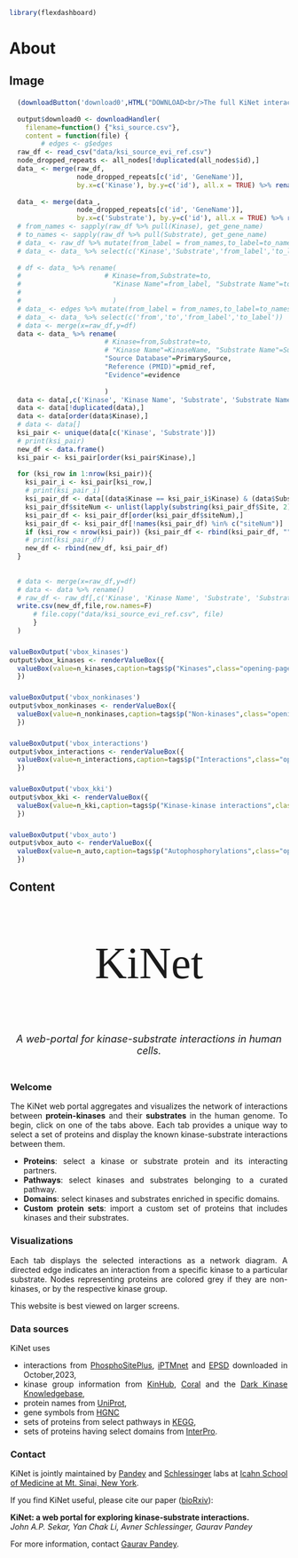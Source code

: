 ```r
library(flexdashboard)
```
# About {.hidden}


## Image {data-width=20}
####
```r
  (downloadButton('download0',HTML("DOWNLOAD<br/>The full KiNet interaction dataset"),class="download-full"))
  
  output$download0 <- downloadHandler(
    filename=function() {"ksi_source.csv"},
    content = function(file) {
        # edges <- g$edges
  raw_df <- read_csv("data/ksi_source_evi_ref.csv")
  node_dropped_repeats <- all_nodes[!duplicated(all_nodes$id),]
  data_ <- merge(raw_df, 
                 node_dropped_repeats[c('id', 'GeneName')], 
                 by.x=c('Kinase'), by.y=c('id'), all.x = TRUE) %>% rename("Kinase Name" = GeneName)
  
  data_ <- merge(data_, 
                 node_dropped_repeats[c('id', 'GeneName')], 
                 by.x=c('Substrate'), by.y=c('id'), all.x = TRUE) %>% rename("Substrate Name" = GeneName)
  # from_names <- sapply(raw_df %>% pull(Kinase), get_gene_name)
  # to_names <- sapply(raw_df %>% pull(Substrate), get_gene_name)
  # data_ <- raw_df %>% mutate(from_label = from_names,to_label=to_names)
  # data_ <- data_ %>% select(c('Kinase','Substrate','from_label','to_label'))
  
  # df <- data_ %>% rename(
  #                     # Kinase=from,Substrate=to, 
  #                       "Kinase Name"=from_label, "Substrate Name"=to_label,
  #                       
  #                       )
  # data_ <- edges %>% mutate(from_label = from_names,to_label=to_names)
  # data_ <- data_ %>% select(c('from','to','from_label','to_label'))
  # data <- merge(x=raw_df,y=df)
  data <- data_ %>% rename(
                        # Kinase=from,Substrate=to, 
                        # "Kinase Name"=KinaseName, "Substrate Name"=SubstrateName,
                        "Source Database"=PrimarySource,
                        "Reference (PMID)"=pmid_ref,
                        "Evidence"=evidence
                        
                        )
  data <- data[,c('Kinase', 'Kinase Name', 'Substrate', 'Substrate Name', 'Site', 'Source Database', 'Evidence','Reference (PMID)')]
  data <- data[!duplicated(data),]
  data <- data[order(data$Kinase),]
  # data <- data[]
  ksi_pair <- unique(data[c('Kinase', 'Substrate')])
  # print(ksi_pair)
  new_df <- data.frame()
  ksi_pair <- ksi_pair[order(ksi_pair$Kinase),]
  
  for (ksi_row in 1:nrow(ksi_pair)){
    ksi_pair_i <- ksi_pair[ksi_row,]
    # print(ksi_pair_i)
    ksi_pair_df <- data[(data$Kinase == ksi_pair_i$Kinase) & (data$Substrate == ksi_pair_i$Substrate),]
    ksi_pair_df$siteNum <- unlist(lapply(substring(ksi_pair_df$Site, 2), as.integer))
    ksi_pair_df <- ksi_pair_df[order(ksi_pair_df$siteNum),]
    ksi_pair_df <- ksi_pair_df[!names(ksi_pair_df) %in% c("siteNum")]
    if (ksi_row < nrow(ksi_pair)) {ksi_pair_df <- rbind(ksi_pair_df, "")}
    # print(ksi_pair_df)
    new_df <- rbind(new_df, ksi_pair_df)
  }
  
  
  # data <- merge(x=raw_df,y=df)
  # data <- data %>% rename()
  # raw_df <- raw_df[,c('Kinase', 'Kinase Name', 'Substrate', 'Substrate Name', 'Site', 'Source Database', 'Evidence','Reference (PMID)')]
  write.csv(new_df,file,row.names=F)
      # file.copy("data/ksi_source_evi_ref.csv", file)
      }
  )
```
####
### {}
```r
valueBoxOutput('vbox_kinases')
output$vbox_kinases <- renderValueBox({
  valueBox(value=n_kinases,caption=tags$p("Kinases",class="opening-page-text"),icon="fa-solid fa-k")
  })
```
### {}
```r
valueBoxOutput('vbox_nonkinases')
output$vbox_nonkinases <- renderValueBox({
  valueBox(value=n_nonkinases,caption=tags$p("Non-kinases",class="opening-page-text"),icon="fa-solid fa-s")
  })
```
### {}
```r
valueBoxOutput('vbox_interactions')
output$vbox_interactions <- renderValueBox({
  valueBox(value=n_interactions,caption=tags$p("Interactions",class="opening-page-text"),icon="fa-solid fa-i")
  })
```
### {}
```r
valueBoxOutput('vbox_kki')
output$vbox_kki <- renderValueBox({
  valueBox(value=n_kki,caption=tags$p("Kinase-kinase interactions",class="opening-page-text"),icon="fa-solid fa-kip-sign")
  })
```
### {}
```r
valueBoxOutput('vbox_auto')
output$vbox_auto <- renderValueBox({
  valueBox(value=n_auto,caption=tags$p("Autophosphorylations",class="opening-page-text"),icon="fa-solid fa-a")
  })
```


## Content {data-width=50}
### {}

<p style="font-family: 'Righteous', cursive; font-size: 80px; text-align: center;">KiNet</p>
<p style="font-size: 18px; text-align: center;"><i>A web-portal for kinase-substrate interactions in human cells.</i></p>
#### {.opening-page-text data-height=250}

<!--p style="font-family: 'Righteous', cursive; font-size: 80px; text-align: center;">KiNet</p-->
<div style="padding: 2px 2px 2px 2px; text-align: justify;">
<h3>Welcome</h3>
The KiNet web portal aggregates and visualizes the network of interactions between **protein-kinases** and their **substrates** in the human genome. To begin, click on one of the tabs above. Each tab provides a unique way to select a set of proteins and display the known kinase-substrate interactions between them.
<ul>
<li>**Proteins**: select a kinase or substrate protein and its interacting partners.</li>

<li>**Pathways**: select kinases and substrates belonging to a curated pathway.</li>

<li>**Domains**: select kinases and substrates enriched in specific domains.</li>

<li>**Custom protein sets**: import a custom set of proteins that includes kinases and their substrates.</li>
</ul>
<h3>Visualizations</h3>
Each tab displays the selected interactions as a network diagram. A directed edge indicates an interaction from a specific kinase to a particular substrate. Nodes representing proteins are colored grey if they are non-kinases, or by the respective kinase group.

This website is best viewed on larger screens.
<h3> Data sources </h3>
KiNet uses
<ul> 
<li> interactions from [PhosphoSitePlus](https://www.phosphosite.org/){target="_blank"}, [iPTMnet](https://research.bioinformatics.udel.edu/iptmnet/){target="_blank"} and [EPSD](https://epsd.biocuckoo.cn/){target="_blank"} downloaded in October,2023, </li>
<li> kinase group information from [KinHub](http://kinhub.org/){target="_blank"}, [Coral](http://phanstiel-lab.med.unc.edu/CORAL/){target="_blank"} and the [Dark Kinase Knowledgebase](https://darkkinome.org/){target="_blank"}, </li>
<li> protein names from [UniProt](https://www.uniprot.org/uniprotkb?query=human&facets=reviewed%3Atrue%2Cmodel_organism%3A9606){target="_blank"}, </li>
<li> gene symbols from [HGNC](https://www.genenames.org/){target="_blank"} </li>
<li> sets of proteins from select pathways in [KEGG](https://www.genome.jp/kegg/pathway.html){target="_blank"}, </li>
<li> sets of proteins having select domains from [InterPro](https://www.ebi.ac.uk/interpro/){target="_blank"}. </li>
</ul> 


<h3>Contact</h3>
KiNet is jointly maintained by [Pandey](https://gpandeylab.org/) and [Schlessinger](http://www.schlessingerlab.org/) labs at [Icahn School of Medicine at Mt. Sinai, New York](https://icahn.mssm.edu/). 

If you find KiNet useful, please cite our paper ([bioRxiv](https://doi.org/10.1101/2023.12.08.570875){target="_blank"}):

<b> KiNet: a web portal for exploring kinase-substrate interactions. </b>
<br>
<i> John A.P. Sekar, Yan Chak Li, Avner Schlessinger, Gaurav Pandey </i>

<!-- For more information, contact [John A.P. Sekar](mailto:john.sekar@mssm.edu). -->
For more information, contact [Gaurav Pandey](mailto:gaurav.pandey@mssm.edu). 
</div>


<!-- ##### Word cloud of pathway names enriched in kinase substrates -->
<!-- ![](img/wordcloud.png){width="400px"} -->

<!-- ##### Flow diagram of kinase-kinase interaction data, organized by kinase-group -->
<!-- ![](img/sankey.png){width="400px"} -->



